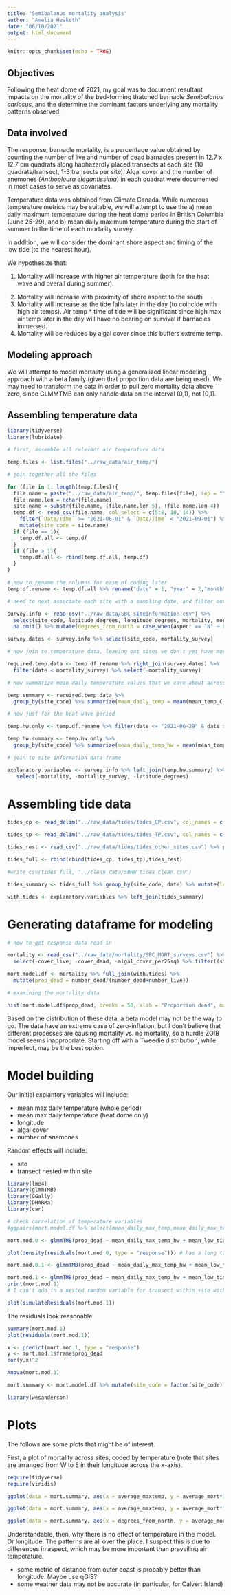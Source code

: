 ```yaml
---
title: "Semibalanus mortality analysis"
author: "Amelia Hesketh"
date: "06/10/2021"
output: html_document
---
```


```r
knitr::opts_chunk$set(echo = TRUE)
```

## Objectives

Following the heat dome of 2021, my goal was to document resultant impacts on the mortality of the bed-forming thatched barnacle <i>Semibalanus cariosus</i>, and the determine the dominant factors underlying any mortality patterns observed.

## Data involved

The response, barnacle mortality, is a percentage value obtained by counting the number of live and number of dead barnacles present in 12.7 x 12.7 cm quadrats along haphazardly placed transects at each site (10 quadrats/transect, 1-3 transects per site). Algal cover and the number of anemones (<i>Anthopleura elegantissima</i>) in each quadrat were documented in most cases to serve as covariates.

Temperature data was obtained from Climate Canada. While numerous temperature metrics may be suitable, we will attempt to use the a) mean daily maximum temperature during the heat dome period in British Columbia (June 25-29), and b) mean daily maximum temperature during the start of summer to the time of each mortality survey.

In addition, we will consider the dominant shore aspect and timing of the low tide (to the nearest hour).

We hypothesize that:

1. Mortality will increase with higher air temperature (both for the heat wave and overall during summer).
2) Mortality will increase with proximity of shore aspect to the south
3) Mortality will increase as the tide falls later in the day (to coincide with high air temps). Air temp * time of tide will be significant since high max air temp later in the day will have no bearing on survival if barnacles immersed.
4) Mortality will be reduced by algal cover since this buffers extreme temp.

## Modeling approach

We will attempt to model mortality using a generalized linear modeling approach with a beta family (given that proportion data are being used). We may need to transform the data in order to pull zero mortality data above zero, since GLMMTMB can only handle data on the interval (0,1), not [0,1].

## Assembling temperature data

```r
library(tidyverse)
library(lubridate)

# first, assemble all relevant air temperature data

temp.files <- list.files("../raw_data/air_temp/")

# join together all the files

for (file in 1: length(temp.files)){
  file.name = paste("../raw_data/air_temp/", temp.files[file], sep = "")
  file.name.len = nchar(file.name)
  site.name = substr(file.name, (file.name.len-5), (file.name.len-4))
  temp.df <- read_csv(file.name, col_select = c(5:8, 10, 14)) %>% 
    filter(`Date/Time` >= "2021-06-01" & `Date/Time` < "2021-09-01") %>% 
    mutate(site_code = site.name)
  if (file == 1){
    temp.df.all <- temp.df
  }
  if (file > 1){
    temp.df.all <- rbind(temp.df.all, temp.df)
  }
}

# now to rename the columns for ease of coding later
temp.df.rename <- temp.df.all %>% rename("date" = 1, "year" = 2,"month" = 3, "day" = 4, "max_temp_C" = 5, "mean_temp_C" = 6)

# need to next associate each site with a sampling date, and filter out any temp data that was recorded after

survey.info <- read_csv("../raw_data/SBC_siteinformation.csv") %>% 
  select(site_code, latitude_degrees, longitude_degrees, mortality, mortality_survey, aspect) %>% 
  na.omit() %>% mutate(degrees_from_north = case_when(aspect == "N" ~ 0, aspect == "S" ~ 180, aspect == "W" ~ 90, aspect == "E" ~ 90, aspect == "NW" ~ 45, aspect == "SW" ~ 135, aspect == "NE" ~ 45, aspect == "SE" ~ 135))

survey.dates <- survey.info %>% select(site_code, mortality_survey)

# now join to temperature data, leaving out sites we don't yet have mortality data for

required.temp.data <- temp.df.rename %>% right_join(survey.dates) %>% 
  filter(date < mortality_survey) %>% select(-mortality_survey)

# now summarize mean daily temperature values that we care about across whole period

temp.summary <- required.temp.data %>% 
  group_by(site_code) %>% summarize(mean_daily_temp = mean(mean_temp_C, na.rm=T), mean_daily_max_temp = mean(max_temp_C, na.rm=T))

# now just for the heat wave period

temp.hw.only <- temp.df.rename %>% filter(date <= "2021-06-29" & date >= "2021-06-25")

temp.hw.summary <- temp.hw.only %>% 
  group_by(site_code) %>% summarize(mean_daily_temp_hw = mean(mean_temp_C, na.rm=T), mean_daily_max_temp_hw = mean(max_temp_C, na.rm=T))

# join to site information data frame

explanatory.variables <- survey.info %>% left_join(temp.hw.summary) %>% 
   select(-mortality, -mortality_survey, -latitude_degrees)

```

# Assembling tide data

```r

tides_cp <- read_delim("../raw_data/tides/tides_CP.csv", col_names = c("date","junk","time","tz","tide_height_m")) %>% mutate(hour = hour(time), site_code = "CP") %>% select(-junk, -tz, -time)

tides_tp <- read_delim("../raw_data/tides/tides_TP.csv", col_names = c("date","junk","time","tz","tide_height_m")) %>% mutate(hour = hour(time), site_code = "TP") %>% select(-junk, -tz, -time) 

tides_rest <- read_csv("../raw_data/tides/tides_other_sites.csv") %>% pivot_longer(names_to = "hour", values_to = "tide_height_m", cols = 3:length(.)) %>% mutate(hour = as.integer(hour))

tides_full <- rbind(rbind(tides_cp, tides_tp),tides_rest)

#write_csv(tides_full, "../clean_data/SBHW_tides_clean.csv")

tides_summary <- tides_full %>% group_by(site_code, date) %>% mutate(low_water = min(tide_height_m)) %>% ungroup() %>% filter(tide_height_m == low_water) %>% group_by(site_code) %>% summarize(mean_low_tide_time = mean(hour))

with.tides <- explanatory.variables %>% left_join(tides_summary)

```


# Generating dataframe for modeling

```r
# now to get response data read in

mortality <- read_csv("../raw_data/mortality/SBC_MORT_surveys.csv") %>% 
  select(-cover_live, -cover_dead, -algal_cover_per25sq) %>% filter((site_code == "CP" & transect == 3) == F)

mort.model.df <- mortality %>% full_join(with.tides) %>% 
  mutate(prop_dead = number_dead/(number_dead+number_live))

```
```r
# examining the mortality data

hist(mort.model.df$prop_dead, breaks = 50, xlab = "Proportion dead", main = "Histogram of mortality data")

```

Based on the distribution of these data, a beta model may not be the way to go. The data have an extreme case of zero-inflation, but I don't believe that different processes are causing mortality vs. no mortality, so a hurdle ZOIB model seems inappropriate. Starting off with a Tweedie distribution, while imperfect, may be the best option.

# Model building

Our initial explantory variables will include:

- mean max daily temperature (whole period)
- mean max daily temperature (heat dome only) 
- longitude 
- algal cover 
- number of anemones

Random effects will include:

- site
- transect nested within site

```r
library(lme4)
library(glmmTMB)
library(GGally)
library(DHARMa)
library(car)
```

```r
# check correlation of temperature variables
#ggpairs(mort.model.df %>% select(mean_daily_max_temp,mean_daily_max_temp_hw,mean_daily_temp,mean_daily_temp_hw))

```
```r

mort.mod.0 <- glmmTMB(prop_dead ~ mean_daily_max_temp_hw + mean_low_tide_time + algal_prop_cover + degrees_from_north + (1 | site_code), data = mort.model.df, family = binomial(link = "logit"))

plot(density(residuals(mort.mod.0, type = "response"))) # has a long tail ... data are overdispersed ... need to look at other fixes.

mort.mod.0.1 <- glmmTMB(prop_dead ~ mean_daily_max_temp_hw + mean_low_tide_time + algal_prop_cover + degrees_from_north + (1 | site_code), data = mort.model.df, family = binomial(link = "logit"))

mort.mod.1 <- glmmTMB(prop_dead ~ mean_daily_max_temp_hw + mean_low_tide_time + algal_prop_cover + degrees_from_north + (1 | site_code), data = mort.model.df, family = tweedie())
print(mort.mod.1)
# I can't add in a nested random variable for transect within site without causing convergence issues.

plot(simulateResiduals(mort.mod.1))

```

The residuals look reasonable!
 
```r

summary(mort.mod.1)
plot(residuals(mort.mod.1))

x <- predict(mort.mod.1, type = "response")
y <- mort.mod.1$frame$prop_dead
cor(y,x)^2


```
 
```r
Anova(mort.mod.1)


```

```r

mort.summary <- mort.model.df %>% mutate(site_code = factor(site_code)) %>% group_by(site_code, longitude_degrees, degrees_from_north, mean_low_tide_time) %>% summarize(average_mort = mean(prop_dead, na.rm = T), average_maxtemp = mean(mean_daily_max_temp_hw)) %>% mutate(site_code = factor(site_code))

library(wesanderson)

```

# Plots

The follows are some plots that might be of interest.

First, a plot of mortality across sites, coded by temperature (note that sites are arranged from W to E in their longitude across the x-axis).

```r
require(tidyverse)
require(viridis)

ggplot(data = mort.summary, aes(x = average_maxtemp, y = average_mort*100)) + geom_point(size = 5) + scale_color_viridis() + geom_point(size = 5, pch = 1, color = "black") + theme_bw() +labs(y = "Mortality (%)", x = "Mean maximum daily temperature during heat wave (ºC)", col = "Aspect") + theme(axis.title = element_text(size = 14), axis.text = element_text(size = 12), legend.text = element_text(size = 12), legend.title = element_text(size = 14))

ggplot(data = mort.summary, aes(x = average_maxtemp, y = average_mort*100, col = degrees_from_north)) + geom_point(size = 5) + scale_color_viridis() + geom_point(size = 5, pch = 1, color = "black") + theme_bw() +labs(y = "Mortality (%)", x = "Mean maximum daily temperature during heat wave (ºC)", col = "Aspect") + theme(axis.title = element_text(size = 14), axis.text = element_text(size = 12), legend.text = element_text(size = 12), legend.title = element_text(size = 14))

```

```r
ggplot(data = mort.summary, aes(x = degrees_from_north, y = average_mort*100)) + geom_point(size = 5) + geom_point(size = 5, pch = 1, color = "black") + theme_bw() +labs(y = "Mortality (%)", x = "Dominant shore aspect (degrees away from north = 0º)") + theme(axis.title = element_text(size = 14), axis.text = element_text(size = 12), legend.text = element_text(size = 12), legend.title = element_text(size = 14))
```


Understandable, then, why there is no effect of temperature in the model. Or longitude. The patterns are all over the place. I suspect this is due to differences in aspect, which may be more important than prevailing air temperature.

- some metric of distance from outer coast is probably better than longitude. Maybe use qGIS?
- some weather data may not be accurate (in particular, for Calvert Island)

